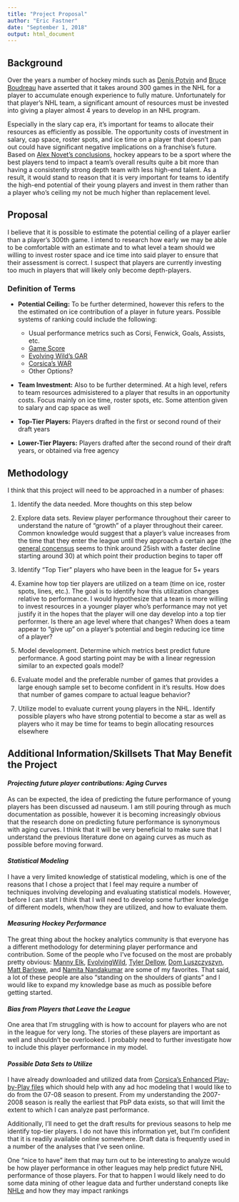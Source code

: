 ```yaml
---
title: "Project Proposal"
author: "Eric Fastner"
date: "September 1, 2018"
output: html_document
---
```


## Background
Over the years a number of hockey minds such as [Denis Potvin](https://www.theglobeandmail.com/sports/midseason-report/article1068323/?page=all) and [Bruce Boudreau](http://www.startribune.com/q-amp-a-with-wild-coach-bruce-boudreau/444222393/) have asserted that it takes around 300 games in the NHL for a player to accumulate enough experience to fully mature. Unfortunately for that player's NHL team, a significant amount of resources must be invested into giving a player almost 4 years to develop in an NHL program. 

Especially in the slary cap era, it's important for teams to allocate their resources as efficiently as possible. The opportunity costs of investment in salary, cap space, roster spots, and ice time on a player that doesn't pan out could have significant negative implications on a franchise's future. Based on [Alex Novet's conclusions](https://hockey-graphs.com/2017/03/14/strong-and-weak-links-talent-distribution-within-teams/), hockey appears to be a sport where the best players tend to impact a team's overall results quite a bit more than having a consistently strong depth team with less high-end talent. As a result, it would stand to reason that it is very important for teams to identify the high-end potential of their young players and invest in them rather than a player who's ceiling my not be much higher than replacement level. 

## Proposal

I believe that it is possible to estimate the potential ceiling of a player earlier than a player's 300th game. I intend to research how early we may be able to be comfortable with an estimate and to what level a team should we willing to invest roster space and ice time into said player to ensure that their assessment is correct. I suspect that players are currently investing too much in players that will likely only become depth-players.

### Definition of Terms
* **Potential Ceiling:** To be further determined, however this refers to the the estimated on ice contribution of a player in future years. Possible systems of ranking could include the following:
    + Usual performance metrics such as Corsi, Fenwick, Goals, Assists, etc. 
    + [Game Score](https://hockey-graphs.com/2016/07/13/measuring-single-game-productivity-an-introduction-to-game-score/)
    + [Evolving Wild's GAR](https://hockeygraphsdotcom.files.wordpress.com/2018/08/gar_spm_ritsac_18.pdf)
    + [Corsica's WAR](http://corsica.hockey/war/)
    + Other Options?

* **Team Investment:** Also to be further determined. At a high level, refers to team resources admisistered to a player that results in an opportunity costs. Focus mainly on ice time, roster spots, etc. Some attention given to salary and cap space as well

* **Top-Tier Players:** Players drafted in the first or second round of their draft years

* **Lower-Tier Players:** Players drafted after the second round of their draft years, or obtained via free agency

## Methodology
I think that this project will need to be approached in a number of phases:

1. Identify the data needed. More thoughts on this step below

2. Explore data sets. Review player performance throughout their career to understand the nature of "growth" of a player throughout their career. Common knowledge would suggest that a player's value increases from the time that they enter the league until they approach a certain age (the [general concensus](https://hockey-graphs.com/2017/03/23/a-new-look-at-aging-curves-for-nhl-skaters-part-1/) seems to think around 25ish with a faster decline starting around 30) at which point their production begins to taper off

3. Identify "Top Tier" players who have been in the league for 5+ years

4. Examine how top tier players are utilized on a team (time on ice, roster spots, lines, etc.). The goal is to identify how this utilization changes relative to performance. I would hypothesize that a team is more willing to invest resources in a younger player who's performance may not yet justify it in the hopes that the player will one day develop into a top tier performer. Is there an age level where that changes? When does a team appear to "give up" on a player's potential and begin reducing ice time of a player? 

5. Model development. Determine which metrics best predict future performance. A good starting point may be with a linear regression similar to an expected goals model?

6. Evaluate model and the preferable number of games that provides a large enough sample set to become confident in it's results. How does that number of games compare to actual league behavior? 

7. Utilize model to evaluate current young players in the NHL. Identify possible players who have strong potential to become a star as well as players who it may be time for teams to begin allocating resources elsewhere

## Additional Information/Skillsets That May Benefit the Project
#### *Projecting future player contributions: Aging Curves*
As can be expected, the idea of predicting the future performance of young players has been discussed ad nauseum. I am still pouring through as much documentation as possible, however it is becoming increasingly obvious that the research done on predicting future performance is synonymous with aging curves. I think that it will be very beneficial to make sure that I understand the previous literature done on againg curves as much as possible before moving forward.

#### *Statistical Modeling*
I have a very limited knowledge of statistical modeling, which is one of the reasons that I chose a project that I feel may require a number of techniques involving developing and evaluating statistical models. However, before I can start I think that I will need to develop some further knowledge of different models, when/how they are utilized, and how to evaluate them.

#### *Measuring Hockey Performance*
The great thing about the hockey analytics community is that everyone has a different methodology for determining player performance and contribution. Some of the people who I've focused on the most are probably pretty obvious: [Manny Elk](https://twitter.com/manny_hockey), [EvolvingWild](https://twitter.com/EvolvingWild), [Tyler Dellow](https://twitter.com/dellowhockey), [Dom Luszczyszyn](https://twitter.com/domluszczyszyn), [Matt Barlowe](https://twitter.com/matt_barlowe), and [Namita Nandakumar](https://twitter.com/nnstats) are some of my favorites. That said, a lot of these people are also "standing on the shoulders of giants" and I would like to expand my knowledge base as much as possible before getting started.

#### *Bias from Players that Leave the League*
One area that I'm struggling with is how to account for players who are not in the league for very long. The stories of these players are important as well and shouldn't be overlooked. I probably need to further investigate how to include this player performance in my model.

#### *Possible Data Sets to Utilize*
I have already downloaded and utilized data from [Corsica's Enhanced Play-by-Play files](https://twitter.com/CorsicaHockey/status/980931037533532160) which should help with any ad hoc modeling that I would like to do from the 07-08 season to present. From my understanding the 2007-2008 season is really the earliest that PbP data exists, so that will limit the extent to which I can analyze past performance.

Additionally, I'll need to get the draft results for previous seasons to help me identify top-tier players. I do not have this information yet, but I'm confident that it is readily available online somewhere. Draft data is frequently used in a number of the analyses that I've seen online. 

One "nice to have" item that may turn out to be interesting to analyze would be how player performance in other leagues may help predict future NHL performance of those players. For that to happen I would likely need to do some data mining of other league data and further understand conepts like  [NHLe](https://www.nhlnumbers.com/2015/07/17/predicting-future-nhl-scoring-success-with-nhle-thresholds-related-factors) and how they may impact rankings